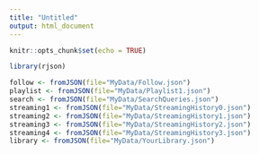 ```yaml
---
title: "Untitled"
output: html_document
---
```


```r
knitr::opts_chunk$set(echo = TRUE)
```

```r
library(rjson)
```

```r
follow <- fromJSON(file="MyData/Follow.json")
playlist <- fromJSON(file="MyData/Playlist1.json")
search <- fromJSON(file="MyData/SearchQueries.json")
streaming1 <- fromJSON(file="MyData/StreamingHistory0.json")
streaming2 <- fromJSON(file="MyData/StreamingHistory1.json")
streaming3 <- fromJSON(file="MyData/StreamingHistory2.json")
streaming4 <- fromJSON(file="MyData/StreamingHistory3.json")
library <- fromJSON(file="MyData/YourLibrary.json")
```